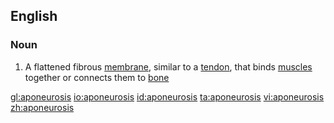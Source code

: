 ==English==

===Noun===
{{wikipedia}}
{{en-noun|aponeuroses}}

#{{anatomy}} A flattened fibrous [[membrane]], similar to a [[tendon]], that binds [[muscle]]s together or connects them to [[bone]]

[[gl:aponeurosis]]
[[io:aponeurosis]]
[[id:aponeurosis]]
[[ta:aponeurosis]]
[[vi:aponeurosis]]
[[zh:aponeurosis]]